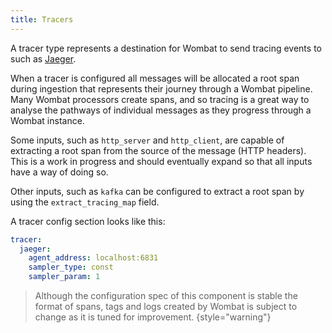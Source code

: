 ```yaml
---
title: Tracers
---
```


A tracer type represents a destination for Wombat to send tracing events to such as [Jaeger](https://www.jaegertracing.io/).

When a tracer is configured all messages will be allocated a root span during ingestion that represents their journey
through a Wombat pipeline. Many Wombat processors create spans, and so tracing is a great way to analyse the pathways of
individual messages as they progress through a Wombat instance.

Some inputs, such as `http_server` and `http_client`, are capable of extracting a root span from the source of the
message (HTTP headers). This is
a work in progress and should eventually expand so that all inputs have a way of doing so.

Other inputs, such as `kafka` can be configured to extract a root span by using the `extract_tracing_map` field.

A tracer config section looks like this:

```yaml
tracer:
  jaeger:
    agent_address: localhost:6831
    sampler_type: const
    sampler_param: 1
```

> Although the configuration spec of this component is stable the format of spans, tags and logs created by
> Wombat is subject to change as it is tuned for improvement.
{style="warning"}
